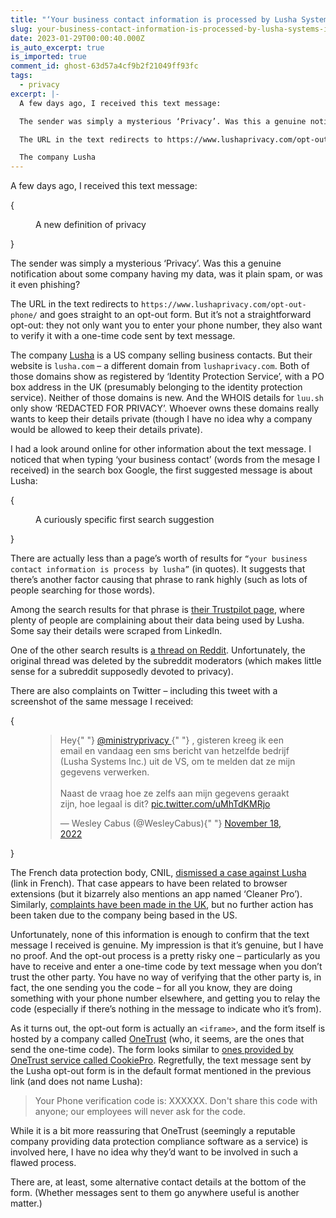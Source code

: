 ```yaml
---
title: "‘Your business contact information is processed by Lusha Systems Inc.’"
slug: your-business-contact-information-is-processed-by-lusha-systems-inc
date: 2023-01-29T00:00:40.000Z
is_auto_excerpt: true
is_imported: true
comment_id: ghost-63d57a4cf9b2f21049ff93fc
tags:
  - privacy
excerpt: |-
  A few days ago, I received this text message:

  The sender was simply a mysterious ‘Privacy’. Was this a genuine notification about some company having my data, was it plain spam, or was it even phishing?

  The URL in the text redirects to https://www.lushaprivacy.com/opt-out-phone/ and goes straight to an opt-out form. But it’s not a straightforward opt-out: they not only want you to enter your phone number, they also want to verify it with a one-time code sent by text message.

  The company Lusha
---
```




A few days ago, I received this text message:

{

<figure>
  <PostImage
    src={image_png}
    alt="Privacy notice: Your business contact information is processed by Lusha Systems Inc. For info &#x26; exercise your rights: luu.sh/un."
  />
  <figcaption>A new definition of privacy</figcaption>
</figure>
}

The sender was simply a mysterious ‘Privacy’. Was this a genuine notification
about some company having my data, was it plain spam, or was it even phishing?

The URL in the text redirects to `https://www.lushaprivacy.com/opt-out-phone/`
and goes straight to an opt-out form. But it’s not a straightforward opt-out:
they not only want you to enter your phone number, they also want to verify it
with a one-time code sent by text message.

The company [Lusha](https://www.lusha.com/) is a US company selling business
contacts. But their website is `lusha.com` – a different domain from
`lushaprivacy.com`. Both of those domains show as registered by ‘Identity
Protection Service’, with a PO box address in the UK (presumably belonging to
the identity protection service). Neither of those domains is new. And the WHOIS
details for `luu.sh` only show ‘REDACTED FOR PRIVACY’. Whoever owns these
domains really wants to keep their details private (though I have no idea why a
company would be allowed to keep their details private).

I had a look around online for other information about the text message. I
noticed that when typing ‘your business contact’ (words from the mesage I
received) in the search box Google, the first suggested message is about Lusha:

{

<figure>
  <PostImage
    src={image_3_png}
    alt="Google search suggestions for ‘your business contact’, with the first suggestion being ‘your business contact information is processed by lusha’."
  />
  <figcaption>A curiously specific first search suggestion</figcaption>
</figure>
}

There are actually less than a page’s worth of results for
`“your business contact information is process by lusha”` (in quotes). It
suggests that there’s another factor causing that phrase to rank highly (such as
lots of people searching for those words).

Among the search results for that phrase is
[their Trustpilot page](https://uk.trustpilot.com/review/lusha.com), where
plenty of people are complaining about their data being used by Lusha. Some say
their details were scraped from LinkedIn.

One of the other search results is
[a thread on Reddit](https://www.reddit.com/r/privacy/comments/yuuojs/text_message_from_lusha_systems_privacy_out_of/).
Unfortunately, the original thread was deleted by the subreddit moderators
(which makes little sense for a subreddit supposedly devoted to privacy).

There are also complaints on Twitter – including this tweet with a screenshot of
the same message I received:

{

<figure>
  <blockquote className="twitter-tweet">
    <p dir="ltr" lang="nl">
      Hey{" "}
      <a href="https://twitter.com/ministryprivacy?ref_src=twsrc%5Etfw">
        @ministryprivacy
      </a>{" "}
      , gisteren kreeg ik een email en vandaag een sms bericht van hetzelfde
      bedrijf (Lusha Systems Inc.) uit de VS, om te melden dat ze mijn gegevens
      verwerken. <br />
      <br />
      Naast de vraag hoe ze zelfs aan mijn gegevens geraakt zijn, hoe legaal is
      dit? <a href="https://t.co/uMhTdKMRjo">pic.twitter.com/uMhTdKMRjo</a>
    </p>
    &mdash; Wesley Cabus (@WesleyCabus){" "}
    <a href="https://twitter.com/WesleyCabus/status/1593536686755020800">
      November 18, 2022
    </a>
  </blockquote>
  <script src="https://platform.twitter.com/widgets.js" async></script>
</figure>

}

The French data protection body, CNIL,
[dismissed a case against Lusha](https://www.cnil.fr/fr/extension-pour-navigateur-lusha-la-formation-restreinte-de-la-cnil-estime-que-le-rgpd-nest-pas)
(link in French). That case appears to have been related to browser extensions
(but it bizarrely also mentions an app named ‘Cleaner Pro’). Similarly,
[complaints have been made in the UK](https://www.whatdotheyknow.com/request/744556/response/1910021/attach/html/2/Information%20request%20response.pdf.html),
but no further action has been taken due to the company being based in the US.

Unfortunately, none of this information is enough to confirm that the text
message I received is genuine. My impression is that it’s genuine, but I have no
proof. And the opt-out process is a pretty risky one – particularly as you have
to receive and enter a one-time code by text message when you don’t trust the
other party. You have no way of verifying that the other party is, in fact, the
one sending you the code – for all you know, they are doing something with your
phone number elsewhere, and getting you to relay the code (especially if there’s
nothing in the message to indicate who it’s from).

As it turns out, the opt-out form is actually an `<iframe>`, and the form itself
is hosted by a company called [OneTrust](https://www.onetrust.com/) (who, it
seems, are the ones that send the one-time code). The form looks similar to
[ones provided by OneTrust service called CookiePro](https://community.cookiepro.com/s/article/UUID-04ac8810-0a54-9d7c-4ea5-91ca4bda72c5).
Regretfully, the text message sent by the Lusha opt-out form is in the default
format mentioned in the previous link (and does not name Lusha):

> Your Phone verification code is: XXXXXX. Don't share this code with anyone;
> our employees will never ask for the code.

While it is a bit more reassuring that OneTrust (seemingly a reputable company
providing data protection compliance software as a service) is involved here, I
have no idea why they’d want to be involved in such a flawed process.

There are, at least, some alternative contact details at the bottom of the form.
(Whether messages sent to them go anywhere useful is another matter.)
